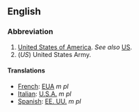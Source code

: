 ==English==

===Abbreviation===

# [[United States|United States of America]].  ''See also'' [[US]].
# (''US'') United States Army.

====Translations====
*[[French]]: [[EUA]] ''m pl''
*[[Italian]]: [[U.S.A.]] ''m pl''
*[[Spanish]]: [[EE. UU.]] ''m pl''